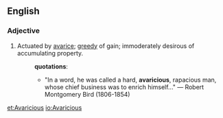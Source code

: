 ==English==
===Adjective===
# Actuated by [[avarice]]; [[greedy]] of gain; immoderately desirous of accumulating property.
#:'''quotations''':
#:*"In a word, he was called a hard, '''avaricious''', rapacious man, whose chief business was to enrich himself..." &mdash; Robert Montgomery Bird (1806-1854)

[[et:Avaricious]]
[[io:Avaricious]]